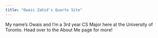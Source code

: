 ```yaml
---
title: "Owais Zahid's Quarto Site"
---
```


My name's Owais and I'm a 3rd year CS Major here at the University of Toronto. Head over to the About Me page for more!
